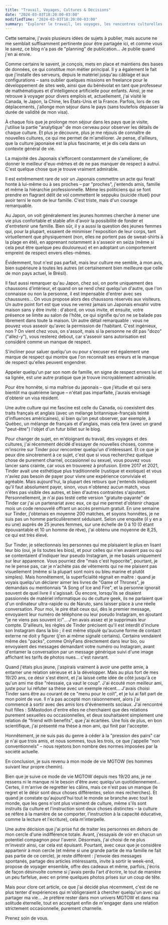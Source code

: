 ```yaml
---
title: "Travail, Voyages, Cultures & Décisions"
date: "2024-03-03T18:20:00-03:00"
modifiedTime: "2024-03-03T18:20:00-03:00"
summary: "Explorer le travail, les voyages, les rencontres culturelles et les choix personnels."
---
```


Cette semaine, j'avais plusieurs idées de sujets à publier, mais aucune ne me semblait suffisamment pertinente pour être partagée ici, et comme vous le savez, ce blog n'a pas de "planning" de publication... Je publie quand j'en ai envie.

Comme certains le savent, je conçois, mets en place et maintiens des bases de données, ce qui constitue mon métier principal. Il y a également le fait que j'installe des serveurs, depuis le matériel jusqu'au câblage et aux configurations – sans oublier quelques missions en freelance pour le développement de sites web, ainsi que du bénévolat en tant que professeur de mathématiques et d'intelligence artificielle pour enfants. Ainsi, je me retrouve à voyager pour divers emplois et, actuellement, j'ai visité le Canada, le Japon, la Chine, les États-Unis et la France. Parfois, lors de ces déplacements, j'allonge mon séjour dans le pays (sans toutefois dépasser la durée de validité de mon visa).

À chaque fois que je prolonge mon séjour dans les pays que je visite, j'utilise la partie "analytique" de mon cerveau pour observer les détails de chaque culture. Et plus je découvre, plus je me réjouis de connaître de nouvelles cultures, ce qui me permet de m'améliorer. Je pense, d'ailleurs, que la culture japonaise est la plus fascinante, et je dis cela dans un contexte général de vie.

La majorité des Japonais s'efforcent constamment de s'améliorer, de donner le meilleur d'eux-mêmes et de ne pas manquer de respect à autrui. C'est quelque chose que je trouve vraiment admirable.

Il est extrêmement rare de voir un Japonais commettre un acte qui ferait honte à lui-même ou à ses proches – par "proches", j'entends amis, famille et même la hiérarchie professionnelle. Même les politiciens qui se font prendre en flagrant délit de vol commettent le seppuku (suicide rituel) pour avoir terni le nom de leur famille. C'est triste, mais d'un courage remarquable.

Au Japon, on voit généralement les jeunes hommes chercher à mener une vie plus confortable et stable afin d'avoir la possibilité de fonder et d'entretenir une famille. Bien sûr, il y a aussi la question des jeunes femmes qui, pour la plupart, essaient de minimiser l'exposition de leur corps, tant virtuellement que physiquement (non, elles ne portent pas de sweat-shirts à la plage en été), en apprenant notamment à s'asseoir en seiza (même si cela peut être quelque peu douloureux) et en adoptant un comportement empreint de respect envers elles-mêmes.

Évidemment, tout n'est pas parfait, mais leur culture me semble, à mon avis, bien supérieure à toutes les autres (et certainement bien meilleure que celle de mon pays actuel, le Brésil).

Il faut aussi remarquer qu'au Japon, chez soi, on porte uniquement des chaussons d'intérieur, et quand on se rend chez quelqu'un d'autre, que l'on connaisse ou non la personne, il est impensable d'entrer avec ses chaussures... On vous propose alors des chaussons réservés aux visiteurs. Un autre point fort est que vous ne verrez jamais un Japonais envahir votre maison sans y être invité : d'abord, on vous invite, et ensuite, votre présence se limite au salon de l'hôte, ce qui signifie qu'on ne se balade pas librement dans toute la maison. Un autre détail remarquable : vous ne pouvez vous asseoir qu'avec la permission de l'habitant. C'est ingénieux, non ? On vient chez vous, on s'assoit, mais si la personne ne dit pas "dozo" ("allez-y"), vous resterez debout, car s'asseoir sans autorisation est considéré comme un manque de respect.

S'incliner pour saluer quelqu'un ou pour s'excuser est également une marque de respect qui montre que l'on reconnaît ses erreurs et le manque de respect qu'elles peuvent engendrer.

Appeler quelqu'un par son nom de famille, en signe de respect envers lui et sa lignée, est une autre pratique que je trouve incroyablement admirable.

Pour être honnête, si ma maîtrise du japonais – que j'étudie et qui sera bientôt ma quatrième langue – n'était pas imparfaite, j'aurais envisagé d'obtenir un visa résident.

Une autre culture qui me fascine est celle du Canada, où coexistent des traits français et anglais (avec un mélange britannique-français teinté d'influences américaines), si bien qu'on peut observer, par exemple, à Québec, un mélange de français et d'anglais, mais cela fera (avec un grand "peut-être") l'objet d'un futur billet sur le blog.

Pour changer de sujet, en m'éloignant du travail, des voyages et des cultures, j'ai récemment décidé d'essayer de nouvelles choses, comme m'inscrire sur Tinder pour rencontrer quelqu'un d'intéressant. Et ce que je peux dire sincèrement à ce sujet, c'est que si vous recherchez quelque chose de purement charnel, occasionnel ou sexuel, vous pouvez vous lancer sans crainte, car vous en trouverez à profusion. Entre 2017 et 2021, Tinder avait une esthétique plus traditionnelle (rustique et exotique) et vous n'aviez pas besoin de payer pour vivre une expérience conviviale et agréable. Mais aujourd'hui, la plupart des retours que j'entends indiquent qu'il faut absolument payer, sinon, vous n'obtenez aucun match, vous n'êtes pas visible des autres, et bien d'autres contraintes s'ajoutent. Personnellement, je n'ai pas testé cette version "gratuite-payante" de Tinder car j'ai un partenariat avec eux, ce qui me permet d'obtenir chaque mois un code renouvelé offrant un accès premium gratuit. En une semaine sur Tinder, j'obtenais en moyenne 200 matches, et soyons honnêtes, je ne suis pas un homme particulièrement séduisant. Selon une enquête (il y en a eu une) auprès de 25 jeunes femmes, sur une échelle de 0 à 10 (0 étant épouvantable et 10 un homme de rêve), j'ai obtenu une moyenne de 8,25, ce qui est très élevé.

Sur Tinder, je sélectionnais les personnes qui me plaisaient le plus en lisant leur bio (oui, je lis toutes les bios), et pour celles qui n'en avaient pas ou qui se contentaient d'indiquer leur pseudo Instagram, je me basais uniquement sur leur apparence. Vous pourriez dire "mais c'est hypocrite", pourtant, je ne le pense pas, car je n'achète pas de vêtements qui ne me plaisent pas visuellement (même si la plupart sont noirs ou bleu marine et plutôt simples). Mais honnêtement, la superficialité régnait en maître : quand je voyais quelqu'un déclarer aimer les livres de "Game of Thrones", je demandais ou mentionnais "A Song of Ice and Fire", et la personne ignorait souvent de quel livre il s'agissait. Ou encore, lorsqu'ils se disaient passionnés de matériel informatique ou de culture geek, ils ne parlaient que d'un ordinateur ultra-rapide ou de Naruto, sans laisser place à une réelle conversation. Pour moi, le pire était ceux qui, dès le premier message, envoyaient leur numéro de téléphone ou leur pseudo Instagram, en ajoutant "je ne viens pas souvent ici"... J'en avais assez et je supprimais leur compte. D'ailleurs, les règles de Tinder précisent qu'il est interdit d'inclure son Instagram dans la bio ; il est même stipulé qu'aucune forme de contact externe ne doit y figurer (j'en ai même signalé certains). Certains vendaient même des "packs", comme OnlyFans directement dans leur bio, ou envoyaient des messages demandant votre numéro ou Instagram, avant d'entamer la conversation par un message générique suivi d'une image affichant les tarifs de photos nues... c'est navrant.

Quand j'étais plus jeune, j'aspirais vraiment à avoir une petite amie, à entamer une relation sérieuse et à la développer. Mais au plus fort de mes 19/20 ans, ce désir s'est éteint, et j'ai laissé cette idée de côté jusqu'à ce qu'un ami me dise "réessaie, ça vaut le coup". J'ai écouté mon meilleur ami, juste pour lui réfuter sa thèse avec un exemple récent... J'avais choisi Tinder sans être au courant de ce "menu pour le coït", et je lui ai fait part de mon point de vue. Il n'a pas accepté mon raisonnement, alors j'ai commencé à sortir avec des amis lors d'événements sociaux. J'ai rencontré huit filles : SiMastodon d'entre elles ne cherchaient que des relations purement sexuelles ou occasionnelles, et deux souhaitaient simplement une relation de "friend with benefits", que j'ai écartées. Une fois de plus, en bon scientifique, j'ai présenté ma thèse à mon ami, qui finit par l'accepter.

Honnêtement, je ne suis pas du genre à céder à la "pression des pairs" car je n'ai que trois amis, et nous sommes, tous les trois, ce que j'appelle "non conventionnels" – nous rejetons bon nombre des normes imposées par la société actuelle.

En conclusion, je suis revenu à mon mode de vie MGTOW (les hommes suivant leur propre chemin).

Bien que je suive ce mode de vie MGTOW depuis mes 19/20 ans, je ne ressens ni le manque ni le besoin d'être avec quelqu'un quotidiennement... Certes, il m'arrive de regretter les câlins, mais ce n'est pas un manque (le regret et le désir sont deux choses différentes, selon mes recherches). Et quand je constate qu'aujourd'hui tout le monde se branche avec tout le monde, que les gens n'ont plus vraiment de culture, même s'ils sont instruits (la culture et l'instruction sont deux choses distinctes – la culture se réfère à la manière de se comporter, l'instruction à la capacité éducative, comme la lecture et l'écriture), cela m'interpelle.

Une autre décision que j'ai prise fut de traiter les personnes en dehors de mon cercle d'une indifférence totale. Avant, j'essayais de voir en chacun un potentiel compagnon pour l'avenir. Désormais, j'ai choisi de ne plus m'investir ainsi, car cela est épuisant. Pourtant, avec ceux que je considère appartenir à mon cercle (et même si une grande partie de ma famille ne fait pas partie de ce cercle), je reste différent : j'envoie des messages spontanés, partage des articles intéressants, invite à sortir le week-end, propose de voyager ensemble, offre des cadeaux et même, parfois, j'écris de façon désinvolte comme si j'avais perdu l'art d'écrire, le tout de manière un peu farfelue, avec en prime quelques photos prises sur un coup de tête.

Mais pour clore cet article, ce que j'ai décidé plus récemment, c'est de ne plus tenter d'expériences qui m'obligeraient à chercher quelqu'un avec qui partager ma vie... Je préfère rester dans mon univers MGTOW et dans ma solitude éternelle, tout en acceptant enfin de m'engager dans une relation strictement occasionnelle, purement charnelle.

Prenez soin de vous.
